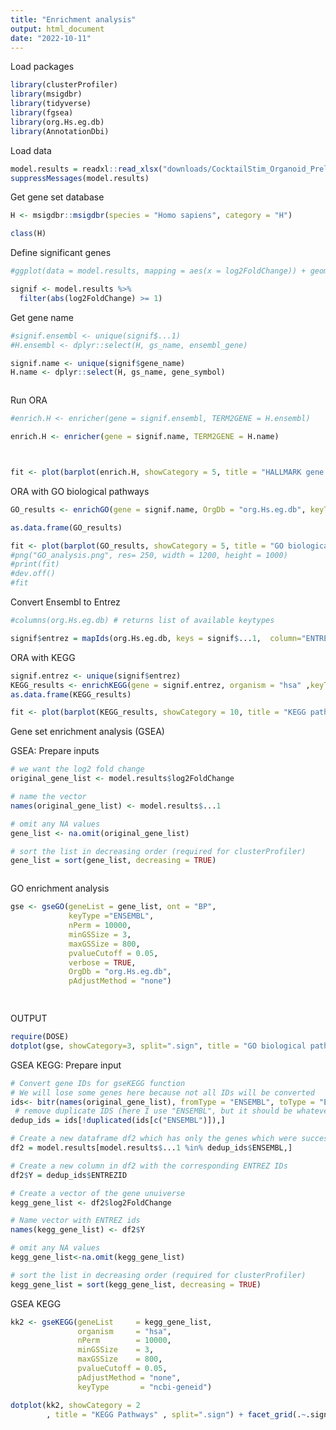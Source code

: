 ```yaml
---
title: "Enrichment analysis"
output: html_document
date: "2022-10-11"
---
```

Load packages
```r
library(clusterProfiler)
library(msigdbr)
library(tidyverse)
library(fgsea)
library(org.Hs.eg.db)
library(AnnotationDbi)

```

Load data
```r

model.results = readxl::read_xlsx("downloads/CocktailStim_Organoid_Preli_Deseq2.xlsx")
suppressMessages(model.results)

```


Get gene set database
```r

H <- msigdbr::msigdbr(species = "Homo sapiens", category = "H")

class(H)

```

Define significant genes
```r
#ggplot(data = model.results, mapping = aes(x = log2FoldChange)) + geom_histogram(bins=100) + theme_classic()

signif <- model.results %>%
  filter(abs(log2FoldChange) >= 1)
```

Get gene name
```r
#signif.ensembl <- unique(signif$...1)
#H.ensembl <- dplyr::select(H, gs_name, ensembl_gene)

signif.name <- unique(signif$gene_name)
H.name <- dplyr::select(H, gs_name, gene_symbol)



```

Run ORA
```r

#enrich.H <- enricher(gene = signif.ensembl, TERM2GENE = H.ensembl)

enrich.H <- enricher(gene = signif.name, TERM2GENE = H.name)



fit <- plot(barplot(enrich.H, showCategory = 5, title = "HALLMARK gene sets",))


```

ORA with GO biological pathways
```r

GO_results <- enrichGO(gene = signif.name, OrgDb = "org.Hs.eg.db", keyType = "SYMBOL", ont = "BP")

as.data.frame(GO_results)

```

```r

fit <- plot(barplot(GO_results, showCategory = 5, title = "GO biological pathways"))
#png("GO_analysis.png", res= 250, width = 1200, height = 1000)
#print(fit)
#dev.off()
#fit
```

Convert Ensembl to Entrez
```r
#columns(org.Hs.eg.db) # returns list of available keytypes

signif$entrez = mapIds(org.Hs.eg.db, keys = signif$...1,  column="ENTREZID",keytype="ENSEMBL",multiVals="first")

```

ORA with KEGG
```r

signif.entrez <- unique(signif$entrez)
KEGG_results <- enrichKEGG(gene = signif.entrez, organism = "hsa" ,keyType = "ncbi-geneid")
as.data.frame(KEGG_results)
```

```r

fit <- plot(barplot(KEGG_results, showCategory = 10, title = "KEGG pathways"))


```
Gene set enrichment analysis (GSEA)

GSEA: Prepare inputs
```r
# we want the log2 fold change 
original_gene_list <- model.results$log2FoldChange

# name the vector
names(original_gene_list) <- model.results$...1

# omit any NA values 
gene_list <- na.omit(original_gene_list)

# sort the list in decreasing order (required for clusterProfiler)
gene_list = sort(gene_list, decreasing = TRUE)



```

GO enrichment analysis
```r
gse <- gseGO(geneList = gene_list, ont = "BP", 
             keyType ="ENSEMBL", 
             nPerm = 10000, 
             minGSSize = 3, 
             maxGSSize = 800, 
             pvalueCutoff = 0.05, 
             verbose = TRUE, 
             OrgDb = "org.Hs.eg.db", 
             pAdjustMethod = "none")

    

```

OUTPUT
```r
require(DOSE)
dotplot(gse, showCategory=3, split=".sign", title = "GO biological pathways") + facet_grid(.~.sign)

```

GSEA KEGG: Prepare input
```r

# Convert gene IDs for gseKEGG function
# We will lose some genes here because not all IDs will be converted
ids<- bitr(names(original_gene_list), fromType = "ENSEMBL", toType = "ENTREZID", OrgDb= "org.Hs.eg.db")
 # remove duplicate IDS (here I use "ENSEMBL", but it should be whatever was selected as keyType)
dedup_ids = ids[!duplicated(ids[c("ENSEMBL")]),]

# Create a new dataframe df2 which has only the genes which were successfully mapped using the bitr function above
df2 = model.results[model.results$...1 %in% dedup_ids$ENSEMBL,]

# Create a new column in df2 with the corresponding ENTREZ IDs
df2$Y = dedup_ids$ENTREZID

# Create a vector of the gene unuiverse
kegg_gene_list <- df2$log2FoldChange

# Name vector with ENTREZ ids
names(kegg_gene_list) <- df2$Y

# omit any NA values 
kegg_gene_list<-na.omit(kegg_gene_list)

# sort the list in decreasing order (required for clusterProfiler)
kegg_gene_list = sort(kegg_gene_list, decreasing = TRUE)


```

GSEA KEGG
```r
kk2 <- gseKEGG(geneList     = kegg_gene_list,
               organism     = "hsa",
               nPerm        = 10000,
               minGSSize    = 3,
               maxGSSize    = 800,
               pvalueCutoff = 0.05,
               pAdjustMethod = "none",
               keyType       = "ncbi-geneid")
```

```r
dotplot(kk2, showCategory = 2
        , title = "KEGG Pathways" , split=".sign") + facet_grid(.~.sign)

```

